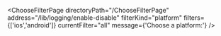 


<ChooseFilterPage
    directoryPath="/ChooseFilterPage"
    address="/lib/logging/enable-disable"
    filterKind="platform"
    filters={['ios','android']}
    currentFilter="all"
    message={'Choose a platform:'}
/>
